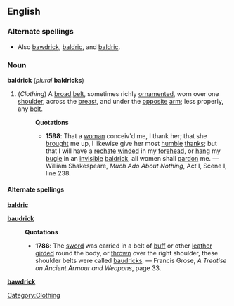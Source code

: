 ==English==
===Alternate spellings===
* Also [[bawdrick]], [[baldric]], and [[baldric]].
===Noun===
'''baldrick''' (''plural'' '''baldricks''')

#(''Clothing'') A [[broad]] [[belt]], sometimes richly [[ornament]]ed, worn over one [[shoulder]], across the [[breast]], and under the [[opposite]] [[arm]]; less properly, any [[belt]].
#:'''Quotations'''
#:*'''1598''': That a [[woman]] conceiv'd me, I thank her; that she [[brought]] me up, I likewise give her most [[humble]] [[thank]]s; but that I will have a [[rechate]] [[wind]]ed in my [[forehead]], or [[hang]] my [[bugle]] in an [[invisible]] [[baldrick]], all women shall [[pardon]] me. &mdash; William Shakespeare, ''Much Ado About Nothing'', Act I, Scene I, line 238.

====Alternate spellings====
'''[[baldric]]'''

'''[[baudrick]]'''
:'''Quotations'''
:*'''1786''': The [[sword]] was carried in a belt of [[buff]] or other [[leather]] [[gird]]ed round the body, or [[thrown]] over the right shoulder, these shoulder belts were called [[baudrick]]s. &mdash; Francis Grose, ''A Treatise on Ancient Armour and Weapons'', page 33.
'''[[bawdrick]]'''

[[Category:Clothing]]